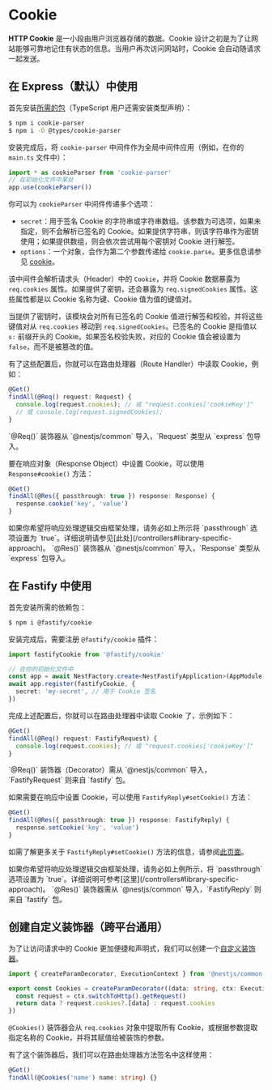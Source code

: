 # Cookie

**HTTP Cookie** 是一小段由用户浏览器存储的数据。Cookie 设计之初是为了让网站能够可靠地记住有状态的信息。当用户再次访问网站时，Cookie 会自动随请求一起发送。

## 在 Express（默认）中使用

首先安装[所需的包](https://github.com/expressjs/cookie-parser)（TypeScript 用户还需安装类型声明）：

```bash
$ npm i cookie-parser
$ npm i -D @types/cookie-parser
```

安装完成后，将 `cookie-parser` 中间件作为全局中间件应用（例如，在你的 `main.ts` 文件中）：

```ts
import * as cookieParser from 'cookie-parser'
// 在初始化文件中某处
app.use(cookieParser())
```

你可以为 `cookieParser` 中间件传递多个选项：

- `secret`：用于签名 Cookie 的字符串或字符串数组。该参数为可选项，如果未指定，则不会解析已签名的 Cookie。如果提供字符串，则该字符串作为密钥使用；如果提供数组，则会依次尝试用每个密钥对 Cookie 进行解签。
- `options`：一个对象，会作为第二个参数传递给 `cookie.parse`。更多信息请参见 [cookie](https://www.npmjs.org/package/cookie)。

该中间件会解析请求头（Header）中的 `Cookie`，并将 Cookie 数据暴露为 `req.cookies` 属性。如果提供了密钥，还会暴露为 `req.signedCookies` 属性。这些属性都是以 Cookie 名称为键、Cookie 值为值的键值对。

当提供了密钥时，该模块会对所有已签名的 Cookie 值进行解签和校验，并将这些键值对从 `req.cookies` 移动到 `req.signedCookies`。已签名的 Cookie 是指值以 `s:` 前缀开头的 Cookie。如果签名校验失败，对应的 Cookie 值会被设置为 `false`，而不是被篡改的值。

有了这些配置后，你就可以在路由处理器（Route Handler）中读取 Cookie，例如：

```ts
@Get()
findAll(@Req() request: Request) {
  console.log(request.cookies); // 或 "request.cookies['cookieKey']"
  // 或 console.log(request.signedCookies);
}
```

<CalloutInfo>
  `@Req()` 装饰器从 `@nestjs/common` 导入，`Request` 类型从 `express` 包导入。
</CalloutInfo>

要在响应对象（Response Object）中设置 Cookie，可以使用 `Response#cookie()` 方法：

```ts
@Get()
findAll(@Res({ passthrough: true }) response: Response) {
  response.cookie('key', 'value')
}
```

<CalloutInfo type="warning">
  如果你希望将响应处理逻辑交由框架处理，请务必如上所示将 `passthrough` 选项设置为
  `true`。详细说明请参见[此处](/controllers#library-specific-approach)。
</CalloutInfo>

<CalloutInfo>
  `@Res()` 装饰器从 `@nestjs/common` 导入，`Response` 类型从 `express` 包导入。
</CalloutInfo>

## 在 Fastify 中使用

首先安装所需的依赖包：

```bash
$ npm i @fastify/cookie
```

安装完成后，需要注册 `@fastify/cookie` 插件：

```ts
import fastifyCookie from '@fastify/cookie'

// 在你的初始化文件中
const app = await NestFactory.create<NestFastifyApplication>(AppModule, new FastifyAdapter())
await app.register(fastifyCookie, {
  secret: 'my-secret', // 用于 Cookie 签名
})
```

完成上述配置后，你就可以在路由处理器中读取 Cookie 了，示例如下：

```ts
@Get()
findAll(@Req() request: FastifyRequest) {
  console.log(request.cookies); // 或 "request.cookies['cookieKey']"
}
```

<CalloutInfo>
  `@Req()` 装饰器（Decorator）需从 `@nestjs/common` 导入，`FastifyRequest` 则来自 `fastify` 包。
</CalloutInfo>

如果需要在响应中设置 Cookie，可以使用 `FastifyReply#setCookie()` 方法：

```ts
@Get()
findAll(@Res({ passthrough: true }) response: FastifyReply) {
  response.setCookie('key', 'value')
}
```

如需了解更多关于 `FastifyReply#setCookie()` 方法的信息，请参阅[此页面](https://github.com/fastify/fastify-cookie#sending)。

<CalloutInfo type="warning">
  如果你希望将响应处理逻辑交由框架处理，请务必如上例所示，将 `passthrough` 选项设置为
  `true`。详细说明可参考[这里](/controllers#library-specific-approach)。
</CalloutInfo>

<CalloutInfo>
  `@Res()` 装饰器需从 `@nestjs/common` 导入，`FastifyReply` 则来自 `fastify` 包。
</CalloutInfo>

## 创建自定义装饰器（跨平台通用）

为了让访问请求中的 Cookie 更加便捷和声明式，我们可以创建一个[自定义装饰器](/custom-decorators)。

```ts
import { createParamDecorator, ExecutionContext } from '@nestjs/common'

export const Cookies = createParamDecorator((data: string, ctx: ExecutionContext) => {
  const request = ctx.switchToHttp().getRequest()
  return data ? request.cookies?.[data] : request.cookies
})
```

`@Cookies()` 装饰器会从 `req.cookies` 对象中提取所有 Cookie，或根据参数提取指定名称的 Cookie，并将其赋值给被装饰的参数。

有了这个装饰器后，我们可以在路由处理器方法签名中这样使用：

```ts
@Get()
findAll(@Cookies('name') name: string) {}
```
